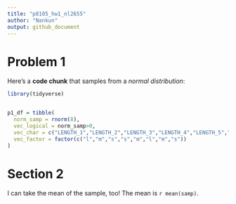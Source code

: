 ```yaml
---
title: "p8105_hw1_nl2655"
author: "Nankun"
output: github_document
---
```



# Problem 1

Here's a **code chunk** that samples from 
a _normal distribution_:

```r
library(tidyverse)


p1_df = tibble(
  norm_samp = rnorm(8),
  vec_logical = norm_samp>0,
  vec_char = c("LENGTH_1","LENGTH_2","LENGTH_3","LENGTH_4","LENGTH_5","LENGTH_6","LENGTH_7","LENGTH_8"),
  vec_factor = factor(c("l","m","s","s","m","l","m","s"))
)

```

# Section 2

I can take the mean of the sample, too!
The mean is `r mean(samp)`.